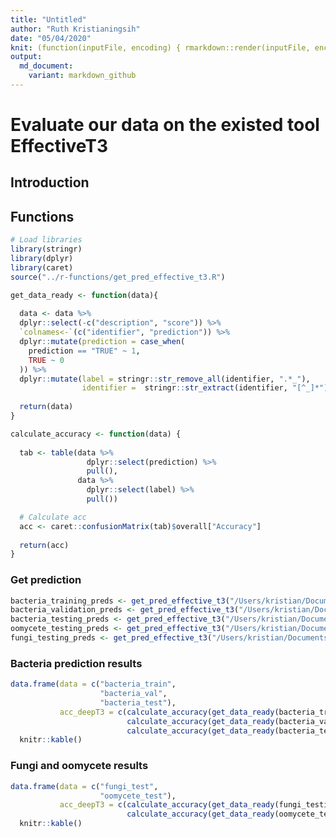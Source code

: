 ```yaml
---
title: "Untitled"
author: "Ruth Kristianingsih"
date: "05/04/2020"
knit: (function(inputFile, encoding) { rmarkdown::render(inputFile, encoding = encoding, output_dir = here::here("reports", stringr::str_remove(getwd(), here::here("scripts/r-scripts/")))) })
output:
  md_document:
    variant: markdown_github
---
```


# Evaluate our data on the existed tool EffectiveT3

## Introduction

## Functions

```r
# Load libraries
library(stringr)
library(dplyr)
library(caret)
source("../r-functions/get_pred_effective_t3.R")
```

```r
get_data_ready <- function(data){
  
  data <- data %>% 
  dplyr::select(-c("description", "score")) %>% 
  `colnames<-`(c("identifier", "prediction")) %>% 
  dplyr::mutate(prediction = case_when(
    prediction == "TRUE" ~ 1, 
    TRUE ~ 0
  )) %>% 
  dplyr::mutate(label = stringr::str_remove_all(identifier, ".*_"), 
                identifier =  stringr::str_extract(identifier, "[^_]*"))
  
  return(data)
}
```


```r
calculate_accuracy <- function(data) {
  
  tab <- table(data %>% 
                 dplyr::select(prediction) %>% 
                 pull(), 
               data %>% 
                 dplyr::select(label) %>% 
                 pull())

  # Calculate acc
  acc <- caret::confusionMatrix(tab)$overall["Accuracy"]
  
  return(acc)
}
```

### Get prediction

```r
bacteria_training_preds <- get_pred_effective_t3("/Users/kristian/Documents/Workspace/ruth-effectors-prediction/data/secreted_data/ready_to_process/fasta_files/bacteria_training.fasta")
bacteria_validation_preds <- get_pred_effective_t3("/Users/kristian/Documents/Workspace/ruth-effectors-prediction/data/secreted_data/ready_to_process/fasta_files/bacteria_validation.fasta")
bacteria_testing_preds <- get_pred_effective_t3("/Users/kristian/Documents/Workspace/ruth-effectors-prediction/data/secreted_data/ready_to_process/fasta_files/bacteria_testing.fasta")
oomycete_testing_preds <- get_pred_effective_t3("/Users/kristian/Documents/Workspace/ruth-effectors-prediction/data/secreted_data/ready_to_process/fasta_files/oomycete_testing.fasta")
fungi_testing_preds <- get_pred_effective_t3("/Users/kristian/Documents/Workspace/ruth-effectors-prediction/data/secreted_data/ready_to_process/fasta_files/fungi_testing.fasta")
```

### Bacteria prediction results

```r
data.frame(data = c("bacteria_train", 
                    "bacteria_val", 
                    "bacteria_test"), 
           acc_deepT3 = c(calculate_accuracy(get_data_ready(bacteria_training_preds)),
                          calculate_accuracy(get_data_ready(bacteria_validation_preds)),
                          calculate_accuracy(get_data_ready(bacteria_testing_preds)))) %>% 
  knitr::kable()
```

### Fungi and oomycete results

```r
data.frame(data = c("fungi_test", 
                    "oomycete_test"), 
           acc_deepT3 = c(calculate_accuracy(get_data_ready(fungi_testing_preds)),
                          calculate_accuracy(get_data_ready(oomycete_testing_preds)))) %>% 
  knitr::kable()
```



